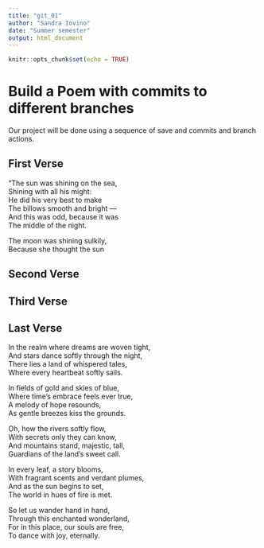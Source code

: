 ```yaml
---
title: "git_01"
author: "Sandra Iovino"
date: "Summer semester"
output: html_document
---
```


```r
knitr::opts_chunk$set(echo = TRUE)
```
# Build a Poem with commits to different branches
Our project will be done using a sequence of save and commits and branch actions.
<!-- Do not modify or change any text in "!--" bracketed areas such as this --- these are instructions to
you, if you change any of this the git program will notice it and compromise your git merging strategy !-->

## First Verse 
<!--Put the first five lines of a poem by Lewis Carrol in this section!-->

"The sun was shining on the sea,  
      Shining with all his might:  
He did his very best to make  
      The billows smooth and bright —  
And this was odd, because it was  
      The middle of the night.  

The moon was shining sulkily,  
      Because she thought the sun  

## Second Verse
<!--Put the first five lines of a poem by Robert Frost here!-->

## Third Verse
<!--Put the first two verses of The Walrus and the Carpenter here!-->

## Last Verse
<!--Put a short poem you created using chatGPT of 20 to 30 lines,here!-->

In the realm where dreams are woven tight,  
And stars dance softly through the night,  
There lies a land of whispered tales,  
Where every heartbeat softly sails.  

In fields of gold and skies of blue,  
Where time's embrace feels ever true,  
A melody of hope resounds,  
As gentle breezes kiss the grounds.  

Oh, how the rivers softly flow,  
With secrets only they can know,  
And mountains stand, majestic, tall,  
Guardians of the land's sweet call.  

In every leaf, a story blooms,  
With fragrant scents and verdant plumes,  
And as the sun begins to set,  
The world in hues of fire is met.  

So let us wander hand in hand,  
Through this enchanted wonderland,  
For in this place, our souls are free,  
To dance with joy, eternally.  


